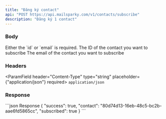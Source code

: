 ```yaml
---
title: "Đăng ký contact"
api: "POST https://api.mailsparky.com/v1/contacts/subscribe"
description: "Đăng ký 1 contact"
---
```



### Body
<Info>
    Either the `id` or `email` is required.
</Info>
<ParamField body="id" type="string" placeholder={'550e8400-e29b-41d4-a716-446655440000'}>
    The ID of the contact you want to subscribe
</ParamField>
<ParamField body="email" type="string" placeholder={'hello@useplunk.com'}>
    The email of the contact you want to subscribe
</ParamField>

### Headers
<ParamField header="Content-Type" type="string" placeholder={"application/json"} required>
    `application/json`
</ParamField>

### Response
<ResponseExample>
    ```json Response
    {
        "success": true,
        "contact": "80d74d13-16eb-48c5-bc2b-aae6fd5865cc",
        "subscribed": true
    }
    ```
</ResponseExample>